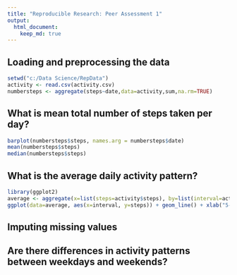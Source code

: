 ```yaml
---
title: "Reproducible Research: Peer Assessment 1"
output: 
  html_document:
    keep_md: true
---
```



## Loading and preprocessing the data
```r
setwd("c:/Data Science/RepData")
activity <- read.csv(activity.csv)
numbersteps <- aggregate(steps~date,data=activity,sum,na.rm=TRUE)
```

## What is mean total number of steps taken per day?
```r
barplot(numbersteps$steps, names.arg = numbersteps$date)
mean(numbersteps$steps)
median(numbersteps$steps)
```

## What is the average daily activity pattern?
```r
library(ggplot2)
average <- aggregate(x=list(steps=activity$steps), by=list(interval=activity$interval), FUN=mean, na.rm=TRUE)
ggplot(data=average, aes(x=interval, y=steps)) + geom_line() + xlab("5-minute interval") + ylab("average number of steps taken")
```

## Imputing missing values



## Are there differences in activity patterns between weekdays and weekends?
